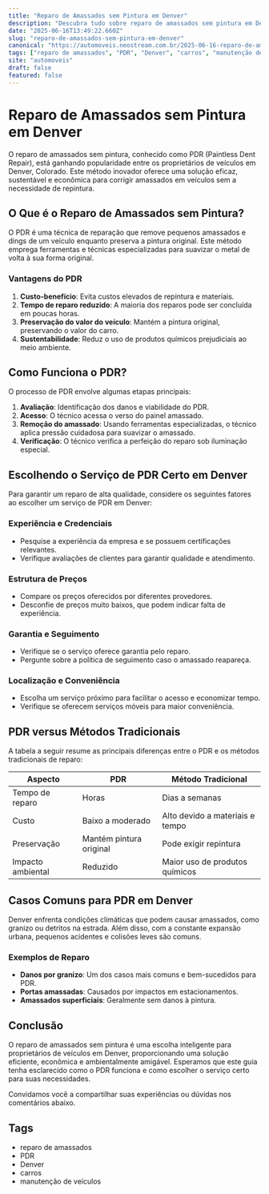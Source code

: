 ```yaml
---
title: "Reparo de Amassados sem Pintura em Denver"
description: "Descubra tudo sobre reparo de amassados sem pintura em Denver, desde técnicas até escolha de serviços."
date: "2025-06-16T13:49:22.660Z"
slug: "reparo-de-amassados-sem-pintura-em-denver"
canonical: "https://automoveis.neostream.com.br/2025-06-16-reparo-de-amassados-sem-pintura-em-denver"
tags: ["reparo de amassados", "PDR", "Denver", "carros", "manutenção de veículos"]
site: "automoveis"
draft: false
featured: false
---
```


# Reparo de Amassados sem Pintura em Denver

O reparo de amassados sem pintura, conhecido como PDR (Paintless Dent Repair), está ganhando popularidade entre os proprietários de veículos em Denver, Colorado. Este método inovador oferece uma solução eficaz, sustentável e econômica para corrigir amassados em veículos sem a necessidade de repintura.

## O Que é o Reparo de Amassados sem Pintura?

O PDR é uma técnica de reparação que remove pequenos amassados e dings de um veículo enquanto preserva a pintura original. Este método emprega ferramentas e técnicas especializadas para suavizar o metal de volta à sua forma original.

### Vantagens do PDR

1. **Custo-benefício**: Evita custos elevados de repintura e materiais.
2. **Tempo de reparo reduzido**: A maioria dos reparos pode ser concluída em poucas horas.
3. **Preservação do valor do veículo**: Mantém a pintura original, preservando o valor do carro.
4. **Sustentabilidade**: Reduz o uso de produtos químicos prejudiciais ao meio ambiente.

## Como Funciona o PDR?

O processo de PDR envolve algumas etapas principais:

1. **Avaliação**: Identificação dos danos e viabilidade do PDR.
2. **Acesso**: O técnico acessa o verso do painel amassado.
3. **Remoção do amassado**: Usando ferramentas especializadas, o técnico aplica pressão cuidadosa para suavizar o amassado.
4. **Verificação**: O técnico verifica a perfeição do reparo sob iluminação especial.

## Escolhendo o Serviço de PDR Certo em Denver

Para garantir um reparo de alta qualidade, considere os seguintes fatores ao escolher um serviço de PDR em Denver:

### Experiência e Credenciais

- Pesquise a experiência da empresa e se possuem certificações relevantes.
- Verifique avaliações de clientes para garantir qualidade e atendimento.

### Estrutura de Preços

- Compare os preços oferecidos por diferentes provedores.
- Desconfie de preços muito baixos, que podem indicar falta de experiência.

### Garantia e Seguimento

- Verifique se o serviço oferece garantia pelo reparo.
- Pergunte sobre a política de seguimento caso o amassado reapareça.

### Localização e Conveniência

- Escolha um serviço próximo para facilitar o acesso e economizar tempo.
- Verifique se oferecem serviços móveis para maior conveniência.

## PDR versus Métodos Tradicionais

A tabela a seguir resume as principais diferenças entre o PDR e os métodos tradicionais de reparo:

| Aspecto           | PDR                             | Método Tradicional                |
|-------------------|---------------------------------|-----------------------------------|
| Tempo de reparo   | Horas                           | Dias a semanas                    |
| Custo             | Baixo a moderado                | Alto devido a materiais e tempo   |
| Preservação       | Mantém pintura original         | Pode exigir repintura             |
| Impacto ambiental | Reduzido                         | Maior uso de produtos químicos    |

## Casos Comuns para PDR em Denver

Denver enfrenta condições climáticas que podem causar amassados, como granizo ou detritos na estrada. Além disso, com a constante expansão urbana, pequenos acidentes e colisões leves são comuns.

### Exemplos de Reparo

- **Danos por granizo**: Um dos casos mais comuns e bem-sucedidos para PDR.
- **Portas amassadas**: Causados por impactos em estacionamentos.
- **Amassados superficiais**: Geralmente sem danos à pintura.

## Conclusão

O reparo de amassados sem pintura é uma escolha inteligente para proprietários de veículos em Denver, proporcionando uma solução eficiente, econômica e ambientalmente amigável. Esperamos que este guia tenha esclarecido como o PDR funciona e como escolher o serviço certo para suas necessidades. 

Convidamos você a compartilhar suas experiências ou dúvidas nos comentários abaixo.

## Tags

- reparo de amassados
- PDR
- Denver
- carros
- manutenção de veículos
